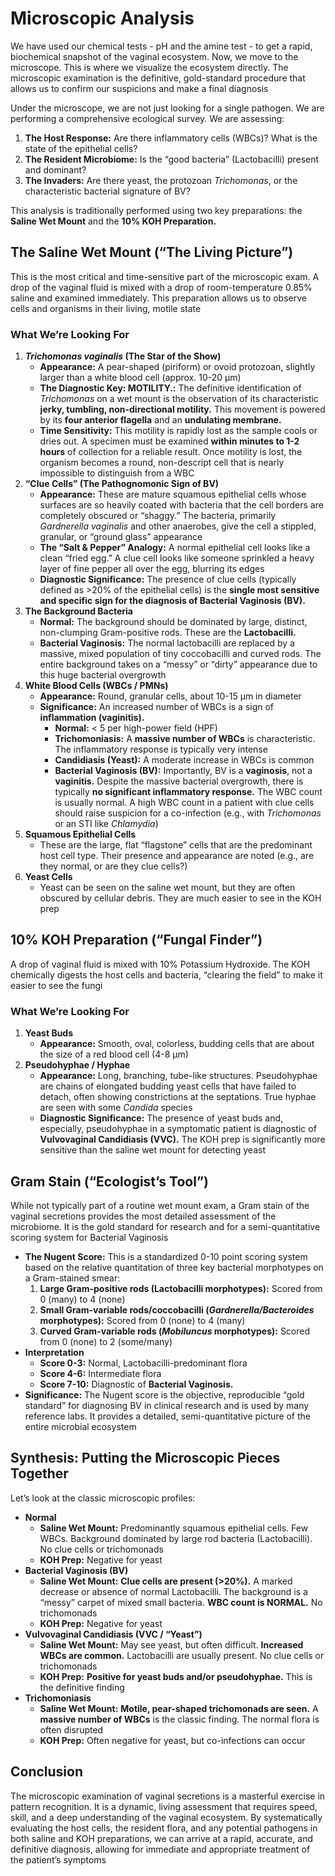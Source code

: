 # Microscopic Analysis {-}

We have used our chemical tests - pH and the amine test - to get a rapid, biochemical snapshot of the vaginal ecosystem. Now, we move to the microscope. This is where we visualize the ecosystem directly. The microscopic examination is the definitive, gold-standard procedure that allows us to confirm our suspicions and make a final diagnosis

Under the microscope, we are not just looking for a single pathogen. We are performing a comprehensive ecological survey. We are assessing:

1.  **The Host Response:** Are there inflammatory cells (WBCs)? What is the state of the epithelial cells?
2.  **The Resident Microbiome:** Is the "good bacteria" (Lactobacilli) present and dominant?
3.  **The Invaders:** Are there yeast, the protozoan *Trichomonas*, or the characteristic bacterial signature of BV?

This analysis is traditionally performed using two key preparations: the **Saline Wet Mount** and the **10% KOH Preparation.**

## **The Saline Wet Mount ("The Living Picture")** {-}

This is the most critical and time-sensitive part of the microscopic exam. A drop of the vaginal fluid is mixed with a drop of room-temperature 0.85% saline and examined immediately. This preparation allows us to observe cells and organisms in their living, motile state

### **What We're Looking For** {-}

1.  ***Trichomonas vaginalis* (The Star of the Show)**
    *   **Appearance:** A pear-shaped (piriform) or ovoid protozoan, slightly larger than a white blood cell (approx. 10-20 µm)
    *   **The Diagnostic Key: MOTILITY.:** The definitive identification of *Trichomonas* on a wet mount is the observation of its characteristic **jerky, tumbling, non-directional motility.** This movement is powered by its **four anterior flagella** and an **undulating membrane.**
    *   **Time Sensitivity:** This motility is rapidly lost as the sample cools or dries out. A specimen must be examined **within minutes to 1-2 hours** of collection for a reliable result. Once motility is lost, the organism becomes a round, non-descript cell that is nearly impossible to distinguish from a WBC

2.  **"Clue Cells" (The Pathognomonic Sign of BV)**
    *   **Appearance:** These are mature squamous epithelial cells whose surfaces are so heavily coated with bacteria that the cell borders are completely obscured or "shaggy." The bacteria, primarily *Gardnerella vaginalis* and other anaerobes, give the cell a stippled, granular, or "ground glass" appearance
    *   **The "Salt & Pepper" Analogy:** A normal epithelial cell looks like a clean "fried egg." A clue cell looks like someone sprinkled a heavy layer of fine pepper all over the egg, blurring its edges
    *   **Diagnostic Significance:** The presence of clue cells (typically defined as >20% of the epithelial cells) is the **single most sensitive and specific sign for the diagnosis of Bacterial Vaginosis (BV).**

3.  **The Background Bacteria**
    *   **Normal:** The background should be dominated by large, distinct, non-clumping Gram-positive rods. These are the **Lactobacilli.**
    *   **Bacterial Vaginosis:** The normal lactobacilli are replaced by a massive, mixed population of tiny coccobacilli and curved rods. The entire background takes on a "messy" or "dirty" appearance due to this huge bacterial overgrowth

4.  **White Blood Cells (WBCs / PMNs)**
    *   **Appearance:** Round, granular cells, about 10-15 µm in diameter
    *   **Significance:** An increased number of WBCs is a sign of **inflammation (vaginitis).**
        *   **Normal:** < 5 per high-power field (HPF)
        *   **Trichomoniasis:** A **massive number of WBCs** is characteristic. The inflammatory response is typically very intense
        *   **Candidiasis (Yeast):** A moderate increase in WBCs is common
        *   **Bacterial Vaginosis (BV):** Importantly, BV is a **vaginosis**, not a **vaginitis.** Despite the massive bacterial overgrowth, there is typically **no significant inflammatory response.** The WBC count is usually normal. A high WBC count in a patient with clue cells should raise suspicion for a co-infection (e.g., with *Trichomonas* or an STI like *Chlamydia*)

5.  **Squamous Epithelial Cells**
    *   These are the large, flat "flagstone" cells that are the predominant host cell type. Their presence and appearance are noted (e.g., are they normal, or are they clue cells?)

6.  **Yeast Cells**
    *   Yeast can be seen on the saline wet mount, but they are often obscured by cellular debris. They are much easier to see in the KOH prep

## **10% KOH Preparation ("Fungal Finder")** {-}

A drop of vaginal fluid is mixed with 10% Potassium Hydroxide. The KOH chemically digests the host cells and bacteria, "clearing the field" to make it easier to see the fungi

### **What We're Looking For** {-}

1.  **Yeast Buds**
    *   **Appearance:** Smooth, oval, colorless, budding cells that are about the size of a red blood cell (4-8 µm)
2.  **Pseudohyphae / Hyphae**
    *   **Appearance:** Long, branching, tube-like structures. Pseudohyphae are chains of elongated budding yeast cells that have failed to detach, often showing constrictions at the septations. True hyphae are seen with some *Candida* species
    *   **Diagnostic Significance:** The presence of yeast buds and, especially, pseudohyphae in a symptomatic patient is diagnostic of **Vulvovaginal Candidiasis (VVC).** The KOH prep is significantly more sensitive than the saline wet mount for detecting yeast

## **Gram Stain ("Ecologist's Tool")** {-}

While not typically part of a routine wet mount exam, a Gram stain of the vaginal secretions provides the most detailed assessment of the microbiome. It is the gold standard for research and for a semi-quantitative scoring system for Bacterial Vaginosis

*   **The Nugent Score:** This is a standardized 0-10 point scoring system based on the relative quantitation of three key bacterial morphotypes on a Gram-stained smear:
    1.  **Large Gram-positive rods (Lactobacilli morphotypes):** Scored from 0 (many) to 4 (none)
    2.  **Small Gram-variable rods/coccobacilli (*Gardnerella/Bacteroides* morphotypes):** Scored from 0 (none) to 4 (many)
    3.  **Curved Gram-variable rods (*Mobiluncus* morphotypes):** Scored from 0 (none) to 2 (some/many)
*   **Interpretation**
    *   **Score 0-3:** Normal, Lactobacilli-predominant flora
    *   **Score 4-6:** Intermediate flora
    *   **Score 7-10:** Diagnostic of **Bacterial Vaginosis.**
*   **Significance:** The Nugent score is the objective, reproducible "gold standard" for diagnosing BV in clinical research and is used by many reference labs. It provides a detailed, semi-quantitative picture of the entire microbial ecosystem

## **Synthesis: Putting the Microscopic Pieces Together** {-}

Let's look at the classic microscopic profiles:

*   **Normal**
    *   **Saline Wet Mount:** Predominantly squamous epithelial cells. Few WBCs. Background dominated by large rod bacteria (Lactobacilli). No clue cells or trichomonads
    *   **KOH Prep:** Negative for yeast

*   **Bacterial Vaginosis (BV)**
    *   **Saline Wet Mount:** **Clue cells are present (>20%).** A marked decrease or absence of normal Lactobacilli. The background is a "messy" carpet of mixed small bacteria. **WBC count is NORMAL.** No trichomonads
    *   **KOH Prep:** Negative for yeast

*   **Vulvovaginal Candidiasis (VVC / "Yeast")**
    *   **Saline Wet Mount:** May see yeast, but often difficult. **Increased WBCs are common.** Lactobacilli are usually present. No clue cells or trichomonads
    *   **KOH Prep:** **Positive for yeast buds and/or pseudohyphae.** This is the definitive finding

*   **Trichomoniasis**
    *   **Saline Wet Mount:** **Motile, pear-shaped trichomonads are seen.** A **massive number of WBCs** is the classic finding. The normal flora is often disrupted
    *   **KOH Prep:** Often negative for yeast, but co-infections can occur

## **Conclusion** {-}

The microscopic examination of vaginal secretions is a masterful exercise in pattern recognition. It is a dynamic, living assessment that requires speed, skill, and a deep understanding of the vaginal ecosystem. By systematically evaluating the host cells, the resident flora, and any potential pathogens in both saline and KOH preparations, we can arrive at a rapid, accurate, and definitive diagnosis, allowing for immediate and appropriate treatment of the patient's symptoms
